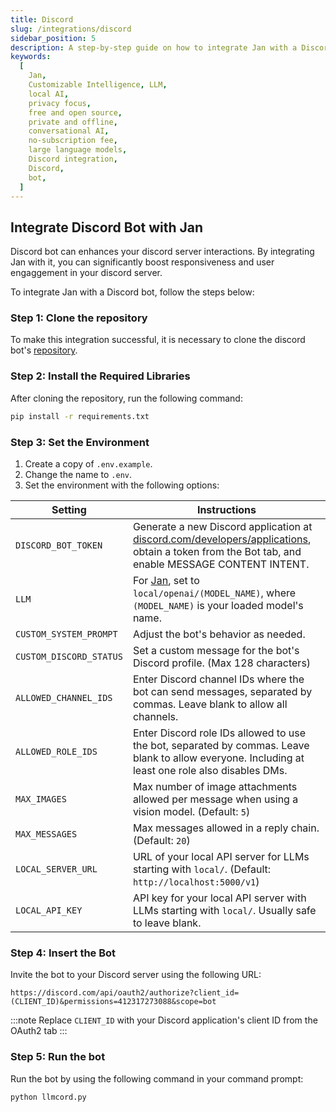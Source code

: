 ```yaml
---
title: Discord
slug: /integrations/discord
sidebar_position: 5
description: A step-by-step guide on how to integrate Jan with a Discord bot.
keywords:
  [
    Jan,
    Customizable Intelligence, LLM,
    local AI,
    privacy focus,
    free and open source,
    private and offline,
    conversational AI,
    no-subscription fee,
    large language models,
    Discord integration,
    Discord,
    bot,
  ]
---
```


## Integrate Discord Bot with Jan

Discord bot can enhances your discord server interactions. By integrating Jan with it, you can significantly boost responsiveness and user engaggement in your discord server.

To integrate Jan with a Discord bot, follow the steps below:

### Step 1: Clone the repository

To make this integration successful, it is necessary to clone the discord bot's [repository](https://github.com/jakobdylanc/discord-llm-chatbot).

### Step 2: Install the Required Libraries

After cloning the repository, run the following command:

```sh
pip install -r requirements.txt
```

### Step 3: Set the Environment

1. Create a copy of `.env.example`.
2. Change the name to `.env`.
3. Set the environment with the following options:

| Setting                 | Instructions                                                                                                                                                                                  |
| ----------------------- | --------------------------------------------------------------------------------------------------------------------------------------------------------------------------------------------- |
| `DISCORD_BOT_TOKEN`     | Generate a new Discord application at [discord.com/developers/applications](https://discord.com/developers/applications), obtain a token from the Bot tab, and enable MESSAGE CONTENT INTENT. |
| `LLM`                   | For [Jan](https://jan.ai/), set to `local/openai/(MODEL_NAME)`, where `(MODEL_NAME)` is your loaded model's name.                                                                             |
| `CUSTOM_SYSTEM_PROMPT`  | Adjust the bot's behavior as needed.                                                                                                                                                          |
| `CUSTOM_DISCORD_STATUS` | Set a custom message for the bot's Discord profile. (Max 128 characters)                                                                                                                      |
| `ALLOWED_CHANNEL_IDS`   | Enter Discord channel IDs where the bot can send messages, separated by commas. Leave blank to allow all channels.                                                                            |
| `ALLOWED_ROLE_IDS`      | Enter Discord role IDs allowed to use the bot, separated by commas. Leave blank to allow everyone. Including at least one role also disables DMs.                                             |
| `MAX_IMAGES`            | Max number of image attachments allowed per message when using a vision model. (Default: `5`)                                                                                                 |
| `MAX_MESSAGES`          | Max messages allowed in a reply chain. (Default: `20`)                                                                                                                                        |
| `LOCAL_SERVER_URL`      | URL of your local API server for LLMs starting with `local/`. (Default: `http://localhost:5000/v1`)                                                                                           |
| `LOCAL_API_KEY`         | API key for your local API server with LLMs starting with `local/`. Usually safe to leave blank.                                                                                              |

### Step 4: Insert the Bot

Invite the bot to your Discord server using the following URL:

```
https://discord.com/api/oauth2/authorize?client_id=(CLIENT_ID)&permissions=412317273088&scope=bot
```

:::note
Replace `CLIENT_ID` with your Discord application's client ID from the OAuth2 tab
:::

### Step 5: Run the bot

Run the bot by using the following command in your command prompt:

```sh
python llmcord.py
```
